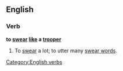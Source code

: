 ==English==

===Verb===
'''to [[swear]] [[like]] a [[trooper]]'''

# {{simile}} To [[swear]] a lot; to utter many [[swear word]]s.

[[Category:English verbs]]